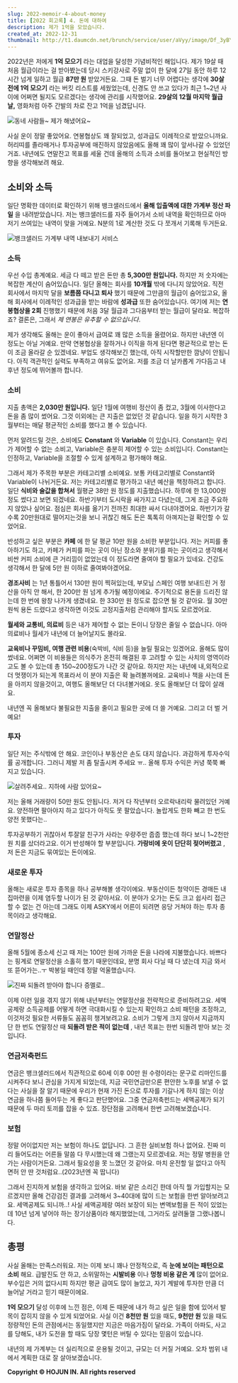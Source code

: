 ```yaml
---
slug: 2022-memoir-4-about-money
title: [2022 회고록] 4. 돈에 대하여
description: 제가 1억을 모았습니다.
created_at: 2022-12-31
thumbnail: http://t1.daumcdn.net/brunch/service/user/aVyy/image/Df_3yBYQMh3xciKKOwBGfCavQJE.jpg
---
```


2022년은 저에게 **1억 모으기** 라는 대업을 달성한 기념비적인 해입니다. 제가 19살 때 처음 월급이라는 걸 받아봤는데 당시
스키강사로 주말 없이 한 달에 27일 동안 하루 12시간 넘게 일하고 월급 **87만 원** 받았거든요. 그때 돈 벌기 너무 어렵다는 생각에
**30살 전에 1억 모으기** 라는 버킷 리스트를 세웠었는데, 신경도 안 쓰고 있다가 최근 1~2년 사이에 어쩌면 될지도 모르겠다는 생각에
관리를 시작했어요. **29살의 12월 마지막 월급날,** 영화처럼 아주 간발의 차로 잔고 1억을 넘겼답니다.

![](http://t1.daumcdn.net/brunch/service/user/aVyy/image/WFRlIXpHfpir9je3l_zEd32rosc.jpg)동네
사람들~ 제가 해냈어요~

사실 운이 정말 좋았어요. 연봉협상도 꽤 잘되었고, 성과급도 이례적으로 받았으니까요. 허리띠를 졸라매거나 투자공부에 매진하지 않았음에도 올해
꽤 많이 앞서나갈 수 있었던 거죠. 내년에도 연말잔고 목표를 세울 건데 올해의 소득과 소비를 돌아보고 현실적인 방향을 생각해보려 해요.

## 소비와 소득

일단 명확한 데이터로 확인하기 위해 뱅크샐러드에서 **올해 입출액에 대한 가계부 정산 파일** 을 내려받았습니다. 저는 뱅크샐러드를 자주
들어가서 소비 내역을 확인하므로 아마 저기 쓰여있는 내역이 맞을 거예요. N분의 1로 계산한 것도 다 쪼개서 기록해 두거든요.

![](http://t1.daumcdn.net/brunch/service/user/aVyy/image/grW6bpmIb3HyjJQW1DXOJZJDZbQ.png)뱅크샐러드
가계부 내역 내보내기 서비스

### 소득

우선 수입 총계예요. 세금 다 떼고 받은 돈만 총 **5,300만 원입니다.** 하지만 저 숫자에는 복잡한 계산이 숨어있습니다. 일단 올해는
회사를 **10개월** 밖에 다니지 않았어요. 직전 회사에서 마지막 달을 **보름쯤 다니고 퇴사** 했기 때문에 그만큼의 월급이 숨어있고요,
올해 회사에서 이례적인 성과급을 받는 바람에 **성과급** 또한 숨어있습니다. 여기에 저는 **연봉협상을 2회** 진행했기 때문에 처음 3달
월급과 그다음부터 받는 월급이 달라요. 복잡하죠? 결론은, 그래서 _제 연봉은 유추할 수 없으십니다_.

제가 생각해도 올해는 운이 좋아서 급여로 꽤 많은 소득을 올렸어요. 하지만 내년엔 이 정도는 아닐 거예요. 만약 연봉협상을 잘하거나 이직을
하게 된다면 평균적으로 받는 돈이 조금 올라갈 순 있겠네요. 부업도 생각해보긴 했는데, 아직 시작할만한 깜냥이 안됩니다. 아직 객관적인
실력도 부족하고 여유도 없어요. 저를 조금 더 날카롭게 가다듬고 내후년 정도에 뛰어볼까 합니다.

### 소비

지출 총액은 **2,030만 원입니다.** 일단 1월에 여행비 정산이 좀 컸고, 3월에 이사한다고 돈을 좀 많이 썼어요. 그것 이외에는 큰
지출은 없었던 것 같습니다. 일을 하기 시작한 3월부터는 매달 평균적인 소비를 했다고 볼 수 있습니다.

먼저 알려드릴 것은, 소비에도 **Constant** 와 **Variable** 이 있습니다. Constant는 우리가 제어할 수 없는
소비고, Variable은 충분히 제어할 수 있는 소비입니다. Constant는 인정하고, Variable을 조절할 수 있게 설계하고
평가해야 해요.

그래서 제가 주목한 부분은 카테고리별 소비예요. 보통 카테고리별로 Constant와 Variable이 나뉘거든요. 저는 카테고리별로 평가하고
내년 예산을 책정하려고 합니다. 일단 **식비와 술값을 합쳐서** 월평균 38만 원 정도를 지출했습니다. 하루에 한 13,000원 정도
썼다고 보면 되겠네요. 하반기부터 도시락을 싸가지고 다녔는데, 그게 조금 주요하지 않았나 싶어요. 점심은 회사를 옮기기 전까진 최대한 싸서
다녀야겠어요. 하반기가 갈수록 20만원대로 떨어지는것을 보니 귀찮긴 해도 돈은 톡톡히 아껴지는걸 확인할 수 있었어요.

반성하고 싶은 부분은 **카페** 에 한 달 평균 10만 원을 소비한 부분입니다. 저는 커피를 좋아하기도 하고, 카페가 커피를 파는 곳이
아닌 장소와 분위기를 파는 곳이라고 생각해서 비싼 커피 소비에 큰 거리낌이 없었는데 이 정도라면 줄여야 할 필요가 있네요. 건강도 생각해서
한 달에 5만 원 이하로 줄여봐야겠어요.

**경조사비** 는 1년 통틀어서 130만 원이 찍혀있는데, 부모님 스페인 여행 보내드린 거 정산을 아직 안 해서, 한 200만 원 넘게
추가될 예정이에요. 주기적으로 용돈을 드리진 않는데 한 번에 왕창 나가게 생겼네요. 한 330만 원 정도로 잡으면 될 것 같아요. 월 30만
원씩 용돈 드렸다고 생각하면 이것도 고정지출처럼 관리해야 할지도 모르겠어요.

**월세와 교통비, 의료비** 등은 내가 제어할 수 없는 돈이니 당장은 줄일 수 없습니다. 아마 의료비나 월세가 내년에 더 늘어날지도
몰라요.

**교육비나 꾸밈비, 여행 관련 비용**(숙박비, 식비 등)을 늘릴 필요는 있겠어요. 올해도 많이 썼네요. 어쩌면 이 비용들은 의식주가
온전히 해결된 후 고려할 수 있는 사치의 영역이라고도 볼 수 있는데 총 150~200정도가 나간 것 같아요. 하지만 저는 내년에 내,외적으로
더 멋쟁이가 되는게 목표라서 이 분야 지출은 확 늘려볼꺼에요. 교육비나 책을 사는데 돈을 아끼지 않을것이고, 여행도 올해보단 더
다녀볼거에요. 옷도 올해보단 더 많이 살래요.

내년엔 꼭 올해보다 불필요한 지출을 줄이고 필요한 곳에 더 쓸 거예요. 그리고 더 벌 거예요!

### 투자

일단 저는 주식밖에 안 해요. 코인이나 부동산은 손도 대지 않습니다. 과감하게 투자수익률 공개합니다. 그러니 제발 저 좀 탈출시켜 주세요
ㅠ.. 올해 투자 수익은 커녕 쭉쭉 빠지고 있습니다.

![](http://t1.daumcdn.net/brunch/service/user/aVyy/image/sNxLhhXqmisgqrwvPRRDQopPe00.png)살려주세요..
지하에 사람 있어요~

저는 올해 거래량이 50만 원도 안됩니다. 저거 다 작년부터 오르락내리락 물려있던 거예요. 양전하면 팔아야지 하고 있다가 아직도 못
팔았습니다. 놀랍게도 한화 빼고 한 번도 양전 못했다는..

투자공부하기 귀찮아서 투잘알 친구가 사라는 우량주만 줍줍 했는데 하다 보니 1~2천만 원 치를 샀더라고요. 이거 반성해야 할 부분입니다.
**가랑비에 옷이 단단히 젖어버렸고** , 저 돈은 지금도 묶여있는 돈이에요.

### 새로운 투자

올해는 새로운 투자 종목을 하나 공부해볼 생각이에요. 부동산이든 청약이든 경매든 내 집마련을 이제 염두할 나이가 된 것 같아서요. 이 분야가
오가는 돈도 크고 쉽사리 접근할 수 없는 건 아는데 그래도 이제 ASKY에서 어른이 되려면 응당 거쳐야 하는 투자 종목이라고 생각해요.

### 연말정산

올해 5월에 종소세 신고 때 저는 100만 원에 가까운 돈을 나라에 지불했습니다. 바쁘다는 핑계로 연말정산을 소홀히 했기 때문인데요, 분명
회사 다닐 때 다 냈는데 지금 와서 또 뜯어가는..ㅜ 박봉일 때인데 정말 억울했습니다.

![](http://t1.daumcdn.net/brunch/service/user/aVyy/image/96PuaFW6LMBUCfKlq-9EYlu5xvg.jpeg)진짜
되돌려 받아야 합니다 증멜로..

이제 이런 일을 겪지 않기 위해 내년부터는 연말정산을 전략적으로 준비하려고요. 세액공제랑 소득공제를 어떻게 하면 극대화시킬 수 있는지
확인하고 소비 패턴을 조정하고, 이것저것 필요한 서류들도 꼼꼼히 챙겨보려고요. 소비가 그렇게 크지 않아서 지금까지 단 한 번도 연말정산 때
**되돌려 받은 적이 없는데** , 내년 목표는 한번 되돌려 받아 보는 것입니다.

### 연금저축펀드

연금은 뱅크샐러드에서 직관적으로 60세 이후 00만 원 수령이라는 문구로 리마인드를 시켜주다 보니 관심을 가지게 되었는데, 지금
국민연금만으론 편안한 노후를 보낼 수 없다는 사실을 잘 알기 때문에 우리가 현재 가진 돈으로 투자를 기갈나게 하지 않는 이상 연금을 하나쯤
들어두는 게 좋다고 판단했어요. 그중 연금저축펀드는 세액공제가 되기 때문에 두 마리 토끼를 잡을 수 있죠. 장단점을 고려해서 한번
고려해보겠습니다.

### 보험

정말 어이없지만 저는 보험이 하나도 없답니다. 그 흔한 실비보험 하나 없어요. 진짜 미리 들어도라는 어른들 말씀 다 무시했는데 왜 그랬는지
모르겠네요. 저는 정말 병원을 안 가는 사람이거든요. 그래서 필요성을 못 느꼈던 것 같아요. 마치 운전할 일 없다고 아직 면허 안 딴
것처럼요..(2023년엔 꼭 땁니다)

그래서 진지하게 보험을 생각하고 있어요. 바보 같은 소리긴 한데 아직 뭘 가입할지는 모르겠지만 올해 건강검진 결과를 고려해서 3~40대에
많이 드는 보험을 한번 알아보려고요. 세액공제도 되니까..! 사실 세액공제랑 여러 보장이 되는 변액보험을 든 적이 있었는데 10년 넘게
넣어야 하는 장기상품이라 해지했었는데, 그거라도 살려둘껄 그랬나봅니다.

## 총평

사실 올해는 만족스러워요. 저는 이제 보니 꽤나 안정적으로, 즉 **눈에 보이는 패턴으로 소비** 해요. 급발진도 안 하고, 소위말하는
**시발비용** 이나 **멍청 비용 같은 게** 많이 없어요. 부수입은 거의 없다시피 하지만 평균 급여도 많이 늘었고, 자기 계발에 투자한
만큼 더 늘어날 거라고 믿기 때문이에요.

**1억 모으기** 달성 이후에 느낀 점은, 이제 돈 때문에 내가 하고 싶은 일을 함에 있어서 발목이 잡히지 않을 수 있게 되었어요. 사실
이건 **8천만 원** 있을 때도, **9천만 원** 있을 때도 정량적인 돈의 관점에서는 동일했지만 지금은 마음가짐이 달라요. 가족이
아파도, 사고를 당해도, 내가 도전을 할 때도 당장 몇턴은 버틸 수 있다는 믿음이 있습니다.

내년의 제 가계부는 더 실리적으로 운용될 것이고, 규모는 더 커질 거예요. 오차 범위 내에서 계획한 대로 잘 살아보겠습니다.


**Copyright © HOJUN IN. All rights reserved**